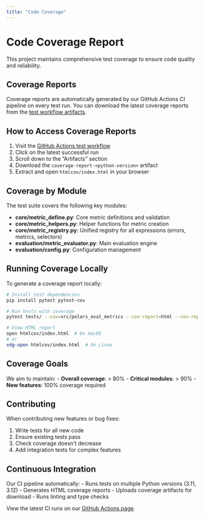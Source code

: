 ```yaml
---
title: "Code Coverage"
---
```


# Code Coverage Report

This project maintains comprehensive test coverage to ensure code quality and reliability.

## Coverage Reports

Coverage reports are automatically generated by our GitHub Actions CI pipeline on every test run. You can download the latest coverage reports from the [test workflow artifacts](https://github.com/elong0527/demo_eval_metric/actions/workflows/test.yml).

## How to Access Coverage Reports

1. Visit the [GitHub Actions test workflow](https://github.com/elong0527/demo_eval_metric/actions/workflows/test.yml)
2. Click on the latest successful run
3. Scroll down to the "Artifacts" section
4. Download the `coverage-report-<python-version>` artifact
5. Extract and open `htmlcov/index.html` in your browser

## Coverage by Module

The test suite covers the following key modules:

- **core/metric_define.py**: Core metric definitions and validation
- **core/metric_helpers.py**: Helper functions for metric creation  
- **core/metric_registry.py**: Unified registry for all expressions (errors, metrics, selectors)
- **evaluation/metric_evaluator.py**: Main evaluation engine
- **evaluation/config.py**: Configuration management

## Running Coverage Locally

To generate a coverage report locally:

```bash
# Install test dependencies
pip install pytest pytest-cov

# Run tests with coverage
pytest tests/ --cov=src/polars_eval_metrics --cov-report=html --cov-report=term

# View HTML report
open htmlcov/index.html  # On macOS
# or
xdg-open htmlcov/index.html  # On Linux
```

## Coverage Goals

We aim to maintain:
- **Overall coverage**: > 80%
- **Critical modules**: > 90%
- **New features**: 100% coverage required

## Contributing

When contributing new features or bug fixes:

1. Write tests for all new code
2. Ensure existing tests pass
3. Check coverage doesn't decrease
4. Add integration tests for complex features

## Continuous Integration

Our CI pipeline automatically:
- Runs tests on multiple Python versions (3.11, 3.12)
- Generates HTML coverage reports
- Uploads coverage artifacts for download
- Runs linting and type checks

View the latest CI runs on our [GitHub Actions page](https://github.com/elong0527/demo_eval_metric/actions/workflows/test.yml).